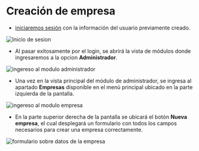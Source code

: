 # Creación de empresa

- [iniciaremos sesión](https://cms.citas-multisalud.com/) con la información del usuario previamente creado.

![Inicio de sesion](/InicioSesion.webp)

- Al pasar exitosamente por el login, se abrirá la vista de módulos donde ingresaremos a la opcion **Administrador**.

![ingereso al modulo administrador](/ModuloAdmin.webp)

- Una vez en la vista principal del módulo de administrador, se ingresa al apartado **Empresas** disponible en el menú principal ubicado en la parte izquierda de la pantalla.

![ingereso al modulo empresa](/moduloEmpresa.webp)

- En la parte superior derecha de la pantalla se ubicará el botón **Nueva empresa**, el cual desplegará un formulario con todos los campos necesarios para crear una empresa correctamente.

![formulario sobre datos de la empresa](/formularioEmpresa.webp)